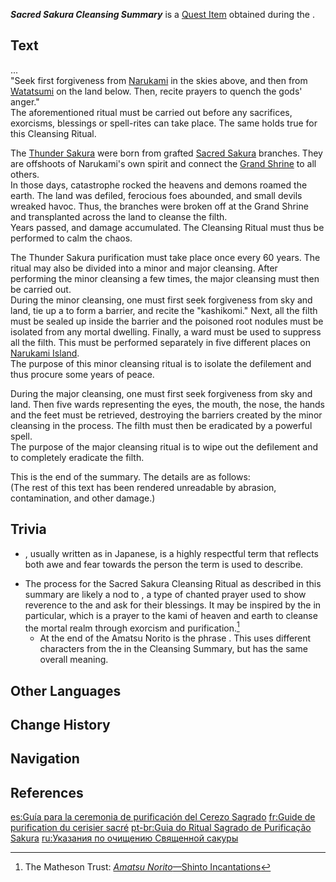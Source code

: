 {{Book Infobox
|image       = Item Someone's Diary.png
|type        = Quest Items
|quality     = 3
|region_lore = Inazuma
|region_location = Inazuma
|description = A tattered scroll containing information related to the Sacred Sakura Cleansing Ritual. Some pages seem to bear the cinnabar seal of some shrine.
|source1     = [[Sacrificial Offering]]
}}
'''''Sacred Sakura Cleansing Summary''''' is a [[Quest Item]] obtained during the {{Quest|Sacrificial Offering}}.

==Text==
...<br>
"Seek first forgiveness from [[Raiden Shogun|Narukami]] in the skies above, and then from [[Orobashi|Watatsumi]] on the land below. Then, recite prayers to quench the gods' anger."<br>
The aforementioned ritual must be carried out before any sacrifices, exorcisms, blessings or spell-rites can take place. The same holds true for this Cleansing Ritual.

The [[Thunder Sakura]] were born from grafted [[Sacred Sakura]] branches. They are offshoots of Narukami's own spirit and connect the [[Grand Narukami Shrine (Subarea)|Grand Shrine]] to all others.<br>
In those days, catastrophe rocked the heavens and demons roamed the earth. The land was defiled, ferocious foes abounded, and small devils wreaked havoc. Thus, the branches were broken off at the Grand Shrine and transplanted across the land to cleanse the filth.<br>
Years passed, and damage accumulated. The Cleansing Ritual must thus be performed to calm the chaos.

The Thunder Sakura purification must take place once every 60 years. The ritual may also be divided into a minor and major cleansing. After performing the minor cleansing a few times, the major cleansing must then be carried out.<br>
During the minor cleansing, one must first seek forgiveness from sky and land, tie up a {{w|Shimenawa}} to form a barrier, and recite the "kashikomi." Next, all the filth must be sealed up inside the barrier and the poisoned root nodules must be isolated from any mortal dwelling. Finally, a ward must be used to suppress all the filth. This must be performed separately in five different places on [[Narukami Island]].<br>
The purpose of this minor cleansing ritual is to isolate the defilement and thus procure some years of peace.

During the major cleansing, one must first seek forgiveness from sky and land. Then five wards representing the eyes, the mouth, the nose, the hands and the feet must be retrieved, destroying the barriers created by the minor cleansing in the process. The filth must then be eradicated by a powerful spell.<br>
The purpose of the major cleansing ritual is to wipe out the defilement and to completely eradicate the filth.

This is the end of the summary. The details are as follows:<br>
(The rest of this text has been rendered unreadable by abrasion, contamination, and other damage.)

==Trivia==
* {{Lang|Kashikomi|ja=畏伎}}, usually written as {{ja|{{wt|畏まる|畏み}}}} in Japanese, is a highly respectful term that reflects both awe and fear towards the person the term is used to describe.
* The process for the Sacred Sakura Cleansing Ritual as described in this summary are likely a nod to {{w|norito}}, a type of {{w|Shinto}} chanted prayer used to show reverence to the {{w|kami}} and ask for their blessings. It may be inspired by the {{Lang|Amatsu Norito|ja=天津祝詞}} in particular, which is a prayer to the kami of heaven and earth to cleanse the mortal realm through exorcism and purification.<ref> The Matheson Trust: [https://www.themathesontrust.org/library/amatsu-norito-shinto-incantations ''Amatsu Norito''&mdash;Shinto Incantations]</ref>
** At the end of the Amatsu Norito is the phrase {{Lang|''Kashikomi kashikomi mo maosu''|ja=恐み恐みも申す}}. This {{Lang|"kashikomi"|ja=恐み}} uses different characters from the {{Lang|"kashikomi"|ja=畏伎/畏み}} in the Cleansing Summary, but has the same overall meaning.

==Other Languages==
{{Other Languages
|en      = Sacred Sakura Cleansing Summary
|zhs     = 神樱大祓要略
|zhs_rm  = Shén yīng dàfú yàolüè
|zht     = 神櫻大祓要略
|zht_rm  = Shén yīng dàfú yàolüè
|zh_tl   = 
|ja      = 神櫻大祓要略
|ja_rm   = Shin'ou Ooharae Youryaku
|ja_tl   = 
|ko      = 신성한 벚나무 대액막이 개요
|ko_rm   = Sinseonghan Beotnamu Dae'aekmak'i Gaeyo
|ko_tl   = 
|es      = Guía para la ceremonia de purificación del Cerezo Sagrado
|es_tl   = Sacred Cherry Tree Purification Ceremony Guide
|fr      = Guide de purification du cerisier sacré
|fr_tl   = {{Lex|Sacred Sakura|fr}} Purification Guide
|ru      = Указания по очищению Священной сакуры
|ru_tl   = 
|th      = พิธีชำระซากุระศักดิ์สิทธิ์โดยสังเขป
|th_rm   = Phithi chamra sakura saksit doi sangkhep
|th_tl   = 
|vi      = Yếu Lược Tế Lễ Thần Anh Đào
|vi_tl   = 
|de      = Anleitung zur Reinigung der heiligen Sakura
|de_tl   = Guide for Cleansing of the {{Lex|Sacred Sakura|de}}
|id      = Panduan Ritual Pemurnian Sacred Sakura
|id_tl   = Sacred Sakura Purification Ritual Guide
|pt      = Guia do Ritual Sagrado de Purificação Sakura
|pt_tl   = 
|tr      = Kutsal Kiraz Ağacı Arınma Rehberi
|tr_tl   = {{Lex|Sacred Sakura|tr}} Cleansing Guide
|it      = Guida alla purificazione del Sakura sacro
|it_tl   = 
}}

==Change History==
{{Change History|2.0}}

==Navigation==
{{Book Navbox|Inazuma}}

==References==
{{Reflist}}

[[es:Guía para la ceremonia de purificación del Cerezo Sagrado]]
[[fr:Guide de purification du cerisier sacré]]
[[pt-br:Guia do Ritual Sagrado de Purificação Sakura]]
[[ru:Указания по очищению Священной сакуры]]